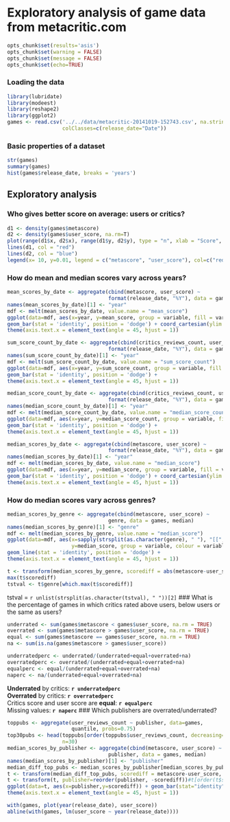 # Exploratory analysis of game data from metacritic.com
```r
opts_chunk$set(results='asis')
opts_chunk$set(warning = FALSE)
opts_chunk$set(message = FALSE)
opts_chunk$set(echo=TRUE)
```

### Loading the data
```r
library(lubridate)
library(modeest)
library(reshape2)
library(ggplot2)
games <- read.csv('../../data/metacritic-20141019-152743.csv', na.strings="NA",
                  colClasses=c(release_date="Date"))
```


### Basic properties of a dataset
```r
str(games)
summary(games)
hist(games$release_date, breaks = 'years')
```

## Exploratory analysis
### Who gives better score on average: users or critics?
```r
d1 <- density(games$metascore) 
d2 <- density(games$user_score, na.rm=T)
plot(range(d1$x, d2$x), range(d1$y, d2$y), type = "n", xlab = "Score", ylab="Density")
lines(d1, col = "red")
lines(d2, col = "blue")
legend(x= 10, y=0.01, legend = c("metascore", "user_score"), col=c("red", "blue"), lwd=2, lty=1)
```

### How do mean and median scores vary across years?
```r
mean_scores_by_date <- aggregate(cbind(metascore, user_score) ~ 
                                 format(release_date, "%Y"), data = games, mean) 
names(mean_scores_by_date)[1] <- "year"
mdf <- melt(mean_scores_by_date, value.name = "mean_score")
ggplot(data=mdf, aes(x=year, y=mean_score, group = variable, fill = variable)) + 
geom_bar(stat = 'identity', position = 'dodge') + coord_cartesian(ylim = c(60, 100)) + 
theme(axis.text.x = element_text(angle = 45, hjust = 1))

sum_score_count_by_date <- aggregate(cbind(critics_reviews_count, user_reviews_count) ~
                                 format(release_date, "%Y"), data = games, sum) 
names(sum_score_count_by_date)[1] <- "year"
mdf <- melt(sum_score_count_by_date, value.name = "sum_score_count")
ggplot(data=mdf, aes(x=year, y=sum_score_count, group = variable, fill = variable)) + 
geom_bar(stat = 'identity', position = 'dodge') + 
theme(axis.text.x = element_text(angle = 45, hjust = 1))

median_score_count_by_date <- aggregate(cbind(critics_reviews_count, user_reviews_count) ~
                                 format(release_date, "%Y"), data = games, median) 
names(median_score_count_by_date)[1] <- "year"
mdf <- melt(median_score_count_by_date, value.name = "median_score_count")
ggplot(data=mdf, aes(x=year, y=median_score_count, group = variable, fill = variable)) + 
geom_bar(stat = 'identity', position = 'dodge') + 
theme(axis.text.x = element_text(angle = 45, hjust = 1))

median_scores_by_date <- aggregate(cbind(metascore, user_score) ~ 
                                 format(release_date, "%Y"), data = games, median) 
names(median_scores_by_date)[1] <- "year"
mdf <- melt(median_scores_by_date, value.name = "median_score")
ggplot(data=mdf, aes(x=year, y=median_score, group = variable, fill = variable)) + 
geom_bar(stat = 'identity', position = 'dodge') + coord_cartesian(ylim = c(65, 100)) + 
theme(axis.text.x = element_text(angle = 45, hjust = 1))
```

### How do median scores vary across genres?
```r
median_scores_by_genre <- aggregate(cbind(metascore, user_score) ~ 
                                 genre, data = games, median) 
names(median_scores_by_genre)[1] <- "genre"
mdf <- melt(median_scores_by_genre, value.name = "median_score")
ggplot(data=mdf, aes(x=sapply(strsplit(as.character(genre), " "), "[[", 2), 
                     y=median_score, group = variable, colour = variable)) + 
geom_line(stat = 'identity', position = 'dodge') + 
theme(axis.text.x = element_text(angle = 45, hjust = 1))

t <- transform(median_scores_by_genre, scorediff = abs(metascore-user_score), metascore=NULL, user_score=NULL)
max(t$scorediff)
tstval <- t$genre[which.max(t$scorediff)]
```
tstval = `r unlist(strsplit(as.character(tstval), " "))[2]`
### What is the percentage of games in which critics rated above users, below users or the same as users?
```r
underrated <- sum(games$metascore < games$user_score, na.rm = TRUE)
overrated <- sum(games$metascore > games$user_score, na.rm = TRUE)
equal <- sum(games$metascore == games$user_score, na.rm = TRUE)
na <- sum(is.na(games$metascore > games$user_score))

underratedperc <- underrated/(underrated+equal+overrated+na)
overratedperc <- overrated/(underrated+equal+overrated+na)
equalperc <- equal/(underrated+equal+overrated+na)
naperc <- na/(underrated+equal+overrated+na)
```
**Underrated** by critics: **`r underratedperc`**<br> 
**Overrated** by critics: **`r overratedperc`** <br> 
Critics score and user score are **equal**: **`r equalperc`**<br> 
Missing values: **`r naperc`**
### Which publishers are overrated/underrated?
```r
toppubs <- aggregate(user_reviews_count ~ publisher, data=games, 
                     quantile, probs=0.75)
top30pubs <- head(toppubs[order(toppubs$user_reviews_count, decreasing=TRUE),], 
                  n=30)
median_scores_by_publisher <- aggregate(cbind(metascore, user_score) ~ 
                                 publisher, data = games, median) 
names(median_scores_by_publisher)[1] <- "publisher"
median_diff_top_pubs <- median_scores_by_publisher[median_scores_by_publisher$publisher %in% top30pubs$publisher,]
t <- transform(median_diff_top_pubs, scorediff = metascore-user_score, metascore=NULL, user_score=NULL)
t <- transform(t, publisher=reorder(publisher, -scorediff))#t[order(t$scorediff, decreasing=T),]
ggplot(data=t, aes(x=publisher,y=scorediff)) + geom_bar(stat="identity") + 
theme(axis.text.x = element_text(angle = 45, hjust = 1))
```
```r
with(games, plot(year(release_date), user_score))
abline(with(games, lm(user_score ~ year(release_date))))
```
